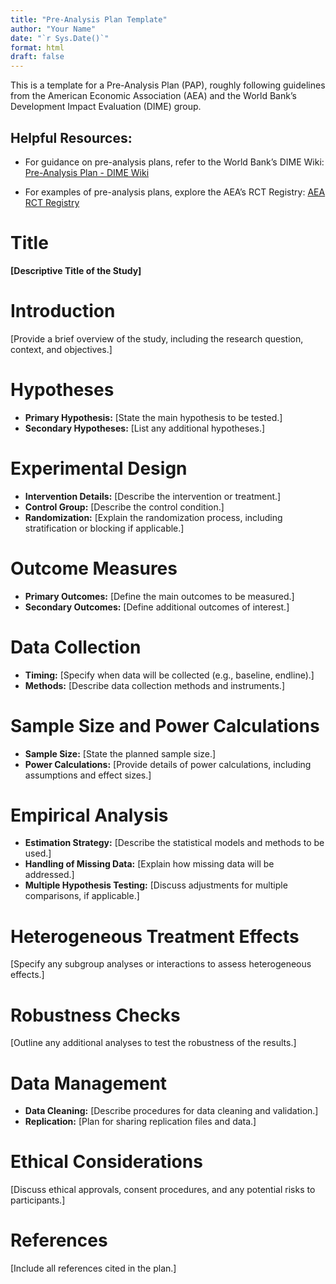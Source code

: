 ```yaml
---
title: "Pre-Analysis Plan Template"
author: "Your Name"
date: "`r Sys.Date()`"
format: html
draft: false
---
```


This is a template for a Pre-Analysis Plan (PAP), roughly following guidelines from the American Economic Association (AEA) and the World Bank’s Development Impact Evaluation (DIME) group.

## Helpful Resources:

-   For guidance on pre-analysis plans, refer to the World Bank’s DIME Wiki: [Pre-Analysis Plan - DIME Wiki](https://dimewiki.worldbank.org/Pre-Analysis_Plan)

-   For examples of pre-analysis plans, explore the AEA’s RCT Registry: [AEA RCT Registry](https://www.socialscienceregistry.org/)

# Title

**\[Descriptive Title of the Study\]**

# Introduction

\[Provide a brief overview of the study, including the research question, context, and objectives.\]

# Hypotheses

-   **Primary Hypothesis:** \[State the main hypothesis to be tested.\]
-   **Secondary Hypotheses:** \[List any additional hypotheses.\]

# Experimental Design

-   **Intervention Details:** \[Describe the intervention or treatment.\]
-   **Control Group:** \[Describe the control condition.\]
-   **Randomization:** \[Explain the randomization process, including stratification or blocking if applicable.\]

# Outcome Measures

-   **Primary Outcomes:** \[Define the main outcomes to be measured.\]
-   **Secondary Outcomes:** \[Define additional outcomes of interest.\]

# Data Collection

-   **Timing:** \[Specify when data will be collected (e.g., baseline, endline).\]
-   **Methods:** \[Describe data collection methods and instruments.\]

# Sample Size and Power Calculations

-   **Sample Size:** \[State the planned sample size.\]
-   **Power Calculations:** \[Provide details of power calculations, including assumptions and effect sizes.\]

# Empirical Analysis

-   **Estimation Strategy:** \[Describe the statistical models and methods to be used.\]
-   **Handling of Missing Data:** \[Explain how missing data will be addressed.\]
-   **Multiple Hypothesis Testing:** \[Discuss adjustments for multiple comparisons, if applicable.\]

# Heterogeneous Treatment Effects

\[Specify any subgroup analyses or interactions to assess heterogeneous effects.\]

# Robustness Checks

\[Outline any additional analyses to test the robustness of the results.\]

# Data Management

-   **Data Cleaning:** \[Describe procedures for data cleaning and validation.\]
-   **Replication:** \[Plan for sharing replication files and data.\]

# Ethical Considerations

\[Discuss ethical approvals, consent procedures, and any potential risks to participants.\]

# References

\[Include all references cited in the plan.\]